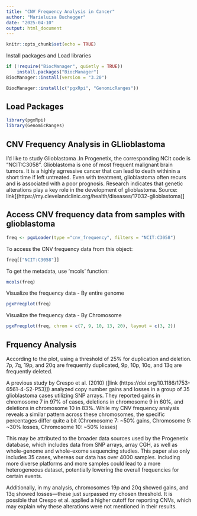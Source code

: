---
title: "CNV Frequency Analysis in Cancer"
author: "Marieluisa Buchegger"
date: "2025-04-10"
output: html_document
---

```{r setup, include=FALSE}
knitr::opts_chunk$set(echo = TRUE)
```


Install packages and Load libraries

```{r eval =FALSE}
if (!require("BiocManager", quietly = TRUE))
    install.packages("BiocManager")
BiocManager::install(version = "3.20")

BiocManager::install(c("pgxRpi", "GenomicRanges"))

```

## Load Packages
```{r }
library(pgxRpi)
library(GenomicRanges)
```

## CNV Frequency Analysis in GLlioblastoma

I'd like to study Glioblastoma .In Progenetix, the corresponding NCIt code is "NCIT:C3058".
Glioblastoma is one of most frequent malignant brain tumors. It is a highly agrressive cancer that can lead to death withinin a short time if left untreated. Even with treatment, glioblastoma often recurs and is associated with a poor prognosis. Research indicates that genetic alterations play a key role in the development of glioblastoma.
Source: link[(https://my.clevelandclinic.org/health/diseases/17032-glioblastoma)]

## Access CNV frequency data from samples with glioblastoma
```{r}
freq <- pgxLoader(type ="cnv_frequency", filters = "NCIT:C3058")

```

To access the CNV frequency data from this object:
```{r}
freq[["NCIT:C3058"]]
```

To get the metadata, use 'mcols' function:
```{r}
mcols(freq)
```

Visualize the frequency data - By entire genome
```{r, fig.width= 12, fig.height = 6}
pgxFreqplot(freq)
```
Visualize the frequency data - By Chromosome
```{r, fig.width= 12, fig.height = 6}
pgxFreqplot(freq, chrom = c(7, 9, 10, 13, 20), layout = c(3, 2))
```


## Frquency Analysis
According to the plot, using a threshold of 25% for duplication and deletion. 7p, 7q, 19p, and 20q are frequently duplicated, 9p, 10p, 10q, and 13q are frequently deleted.

A previous study by Crespo et al. (2010) ([link (https://doi.org/10.1186/1753-6561-4-S2-P53)]) analyzed copy number gains and losses in a group of 35 glioblastoma cases utilizing SNP arrays. They reported gains in chromosome 7 in 97% of cases, deletions in chromosome 9 in 60%, and deletions in chromosome 10 in 83%. While my CNV frequency analysis reveals a similar pattern across these chromosomes, the specific percentages differ quite a bit (Chromosome 7: ~50% gains, Chromosome 9: ~30% losses, Chromosome 10: ~50% losses)

This may be attributed to the broader data sources used by the Progenetix database, which includes data from SNP arrays, array CGH, as well as whole-genome and whole-exome sequencing studies. This paper also only includes 35 cases, whereas our data has over 4000 samples. Including more diverse platforms and more samples could lead to a more heterogeneous dataset, potentially lowering the overall frequencies for certain events.

Additionally, in my analysis, chromosomes 19p and 20q showed gains, and 13q showed losses—these just surpassed my chosen threshold. It is possible that Crespo et al. applied a higher cutoff for reporting CNVs, which may explain why these alterations were not mentioned in their results.


